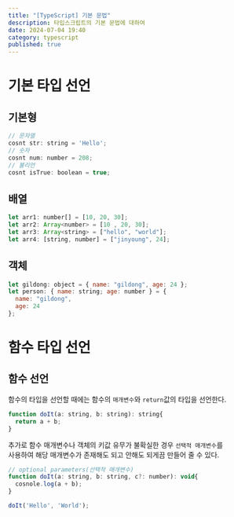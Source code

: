 ```yaml
---
title: "[TypeScript] 기본 문법"
description: 타입스크립트의 기본 문법에 대하여
date: 2024-07-04 19:40
category: typescript
published: true
---
```


# 기본 타입 선언

## 기본형

```js
// 문자열
cosnt str: string = 'Hello';
// 숫자
cosnt num: number = 208;
// 불리언
cosnt isTrue: boolean = true;
```

## 배열

```js showLineNumbers
let arr1: number[] = [10, 20, 30];
let arr2: Array<number> = [10 , 20, 30];
let arr3: Array<string> = ["hello", "world"];
let arr4: [string, number] = ["jinyoung", 24];
```

## 객체

```js title="test.tsx"
let gildong: object = { name: "gildong", age: 24 };
let person: { name: string; age: number } = {
  name: "gildong",
  age: 24
};
```

# 함수 타입 선언

## 함수 선언

함수의 타입을 선언할 때에는 함수의 `매개변수`와 `return`값의 타입을 선언한다.

```js
function doIt(a: string, b: string): string{
  return a + b;
}
```

추가로 함수 매개변수나 객체의 키값 유무가 불확실한 경우 `선택적 매개변수`를  
사용하여 해당 매개변수가 존재해도 되고 안해도 되게끔 만들어 줄 수 있다.

```js
// optional parameters(선택적 매개변수)
function doIt(a: string, b: string, c?: number): void{
  cosnole.log(a + b);
}

doIt('Hello', 'World');
```